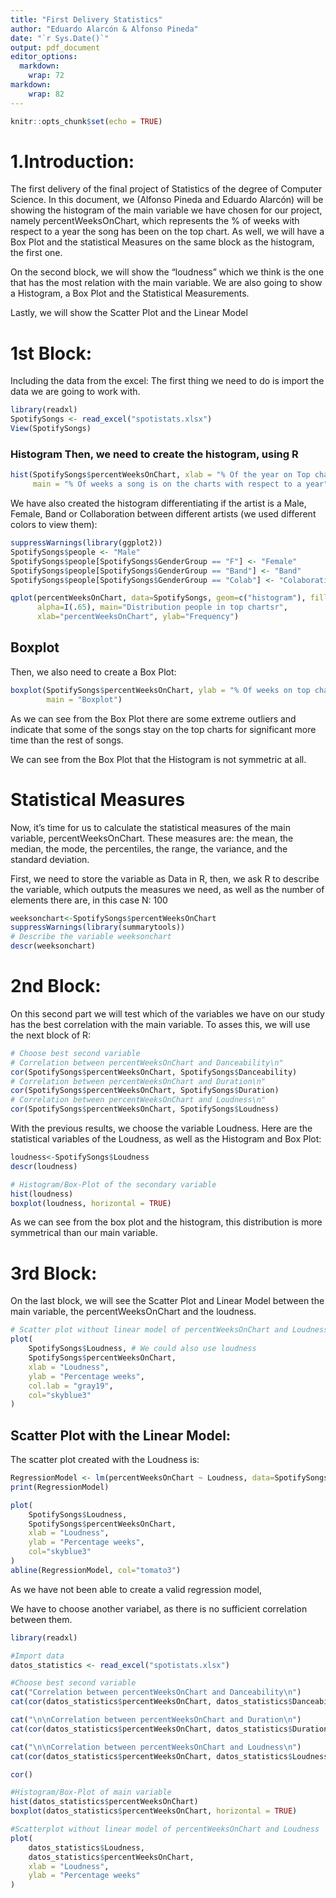 ```yaml
---
title: "First Delivery Statistics"
author: "Eduardo Alarcón & Alfonso Pineda"
date: "`r Sys.Date()`"
output: pdf_document
editor_options: 
  markdown: 
    wrap: 72
markdown: 
    wrap: 82
---
```


```r
knitr::opts_chunk$set(echo = TRUE)
```

# 1.Introduction:

The first delivery of the final project of Statistics of the degree of
Computer Science. In this document, we (Alfonso Pineda and Eduardo
Alarcón) will be showing the histogram of the main variable we have
chosen for our project, namely percentWeeksOnChart, which represents the
% of weeks with respect to a year the song has been on the top chart. As
well, we will have a Box Plot and the statistical Measures on the same
block as the histogram, the first one.

On the second block, we will show the "loudness" which we think is the
one that has the most relation with the main variable. We are also going
to show a Histogram, a Box Plot and the Statistical Measurements.

Lastly, we will show the Scatter Plot and the Linear Model

\newpage

# 1st Block:

Including the data from the excel: The first thing we need to do is
import the data we are going to work with.

```r
library(readxl)
SpotifySongs <- read_excel("spotistats.xlsx")
View(SpotifySongs)
```

### Histogram Then, we need to create the histogram, using R

```r
hist(SpotifySongs$percentWeeksOnChart, xlab = "% Of the year on Top charts",
     main = "% Of weeks a song is on the charts with respect to a year")

```

We have also created the histogram differentiating if the artist is a
Male, Female, Band or Collaboration between different artists (we used
different colors to view them):

```r

suppressWarnings(library(ggplot2))
SpotifySongs$people <- "Male"
SpotifySongs$people[SpotifySongs$GenderGroup == "F"] <- "Female"
SpotifySongs$people[SpotifySongs$GenderGroup == "Band"] <- "Band"
SpotifySongs$people[SpotifySongs$GenderGroup == "Colab"] <- "Colaboration"

qplot(percentWeeksOnChart, data=SpotifySongs, geom=c("histogram"), fill=people, 
      alpha=I(.65), main="Distribution people in top chartsr", 
      xlab="percentWeeksOnChart", ylab="Frequency")

```

## Boxplot

Then, we also need to create a Box Plot:

```r
boxplot(SpotifySongs$percentWeeksOnChart, ylab = "% Of weeks on top charts with respect to a year", 
        main = "Boxplot")
```

As we can see from the Box Plot there are some extreme outliers and
indicate that some of the songs stay on the top charts for significant
more time than the rest of songs.

We can see from the Box Plot that the Histogram is not symmetric at all.

# Statistical Measures

Now, it's time for us to calculate the statistical measures of the main
variable, percentWeeksOnChart. These measures are: the mean, the median,
the mode, the percentiles, the range, the variance, and the standard
deviation.

First, we need to store the variable as Data in R, then, we ask R to
describe the variable, which outputs the measures we need, as well as
the number of elements there are, in this case N: 100

```r
weeksonchart<-SpotifySongs$percentWeeksOnChart
suppressWarnings(library(summarytools))
# Describe the variable weeksonchart
descr(weeksonchart)
```

\newpage

# 2nd Block:

On this second part we will test which of the variables we have on our
study has the best correlation with the main variable. To asses this, we
will use the next block of R:

```r
# Choose best second variable
# Correlation between percentWeeksOnChart and Danceability\n"
cor(SpotifySongs$percentWeeksOnChart, SpotifySongs$Danceability)
# Correlation between percentWeeksOnChart and Duration\n"
cor(SpotifySongs$percentWeeksOnChart, SpotifySongs$Duration)
# Correlation between percentWeeksOnChart and Loudness\n"
cor(SpotifySongs$percentWeeksOnChart, SpotifySongs$Loudness)
```

With the previous results, we choose the variable Loudness. Here are the
statistical variables of the Loudness, as well as the Histogram and Box
Plot:

```r
loudness<-SpotifySongs$Loudness
descr(loudness)
```

```r
# Histogram/Box-Plot of the secondary variable
hist(loudness)
boxplot(loudness, horizontal = TRUE)
```

As we can see from the box plot and the histogram, this distribution is
more symmetrical than our main variable.

\newpage

# 3rd Block:

On the last block, we will see the Scatter Plot and Linear Model between
the main variable, the percentWeeksOnChart and the loudness.

```r
# Scatter plot without linear model of percentWeeksOnChart and Loudness
plot(
    SpotifySongs$Loudness, # We could also use loudness
    SpotifySongs$percentWeeksOnChart, 
    xlab = "Loudness",
    ylab = "Percentage weeks",
    col.lab = "gray19",
    col="skyblue3"
)
```
\newpage

## Scatter Plot with the Linear Model:

The scatter plot created with the Loudness is:

```r

RegressionModel <- lm(percentWeeksOnChart ~ Loudness, data=SpotifySongs)
print(RegressionModel)

plot(
    SpotifySongs$Loudness,
    SpotifySongs$percentWeeksOnChart,
    xlab = "Loudness",
    ylab = "Percentage weeks",
    col="skyblue3"
)
abline(RegressionModel, col="tomato3")


```


As we have not been able to create a valid regression model, 

We have to choose another variabel, as there is no sufficient correlation between them. 

```r
library(readxl)

#Import data
datos_statistics <- read_excel("spotistats.xlsx")

#Choose best second variable
cat("Correlation between percentWeeksOnChart and Danceability\n")
cat(cor(datos_statistics$percentWeeksOnChart, datos_statistics$Danceability))

cat("\n\nCorrelation between percentWeeksOnChart and Duration\n")
cat(cor(datos_statistics$percentWeeksOnChart, datos_statistics$Duration))

cat("\n\nCorrelation between percentWeeksOnChart and Loudness\n")
cat(cor(datos_statistics$percentWeeksOnChart, datos_statistics$Loudness))

cor()

#Histogram/Box-Plot of main variable
hist(datos_statistics$percentWeeksOnChart)
boxplot(datos_statistics$percentWeeksOnChart, horizontal = TRUE)

#Scatterplot without linear model of percentWeeksOnChart and Loudness
plot(
    datos_statistics$Loudness,
    datos_statistics$percentWeeksOnChart,
    xlab = "Loudness",
    ylab = "Percentage weeks"
)
```
